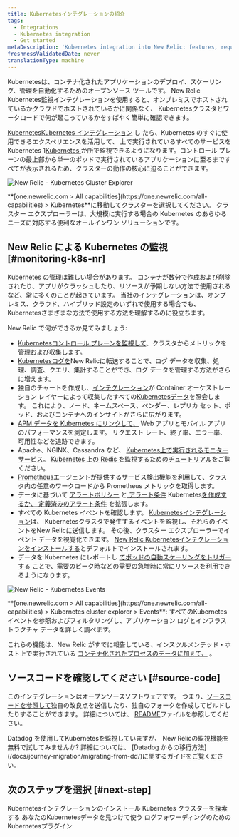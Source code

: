 ```yaml
---
title: Kubernetesインテグレーションの紹介
tags:
  - Integrations
  - Kubernetes integration
  - Get started
metaDescription: 'Kubernetes integration into New Relic: features, requirements, and getting started.'
freshnessValidatedDate: never
translationType: machine
---
```


Kubernetesは、コンテナ化されたアプリケーションのデプロイ、スケーリング、管理を自動化するためのオープンソース ツールです。 New Relic Kubernetes監視インテグレーションを使用すると、オンプレミスでホストされているかクラウドでホストされているかに関係なく、 Kubernetesクラスタとワークロードで何が起こっているかをすばやく簡単に確認できます。

[KubernetesKubernetes インテグレーション](/docs/kubernetes-pixie/kubernetes-integration/installation/kubernetes-integration-install-configure/) し たら、Kubernetes のすぐに使用できるエクスペリエンスを活用して、 上で実行されているすべてのサービスをKubernetes 1[Kubernetes ](/docs/integrations/kubernetes-integration/cluster-explorer/kubernetes-cluster-explorer)か所で監視できるようになります。コントロール プレーンの最上部から単一のポッドで実行されているアプリケーションに至るまですべてが表示されるため、クラスターの動作の核心に迫ることができます。

<img
  title="New Relic - Kubernetes Cluster Explorer"
  alt="New Relic - Kubernetes Cluster Explorer"
  src="/images/kubernetes_screenshot-crop_cluster-explorer.webp"
/>

<figcaption>
  <DNT>**[one.newrelic.com > All capabilities](https://one.newrelic.com/all-capabilities) > Kubernetes**</DNT>に移動してクラスターを選択してください。 クラスター エクスプローラーは、大規模に実行する場合の Kubernetes のあらゆるニーズに対応する便利なオールインワン ソリューションです。
</figcaption>

## New Relic による Kubernetes の監視 [#monitoring-k8s-nr]

Kubernetes の管理は難しい場合があります。 コンテナが数分で作成および削除されたり、アプリがクラッシュしたり、リソースが予期しない方法で使用されるなど、常に多くのことが起きています。 当社のインテグレーションは、オンプレミス、クラウド、ハイブリッド設定のいずれで使用する場合でも、 Kubernetesさまざまな方法で使用する方法を理解するのに役立ちます。

New Relic で何ができるか見てみましょう:

* [Kubernetesコントロール プレーンを監視して](/docs/kubernetes-pixie/kubernetes-integration/advanced-configuration/configure-control-plane-monitoring)、クラスタからメトリックを管理および収集します。
* [Kubernetesログを](/docs/logs/forward-logs/kubernetes-plugin-log-forwarding/)New Relicに転送することで、ログ データを収集、処理、調査、クエリ、集計することができ、ログ データを管理する方法がさらに増えます。
* 独自のチャートを作成し、[インテグレーション](/docs/using-new-relic/data/understand-data/query-new-relic-data)が Container オーケストレーション レイヤーによって収集したすべての[Kubernetesデータ](/docs/integrations/kubernetes-integration/understand-use-data/find-use-your-kubernetes-data)を照会します。 これにより、ノード、ネームスペース、ベンダー、レプリカ セット、ポッド、およびコンテナへのインサイトがさらに広がります。
* [APM データを Kubernetes にリンクして、](/docs/integrations/kubernetes-integration/link-your-applications/link-your-applications-kubernetes) Web アプリとモバイル アプリのパフォーマンスを測定します。 リクエスト レート、終了率、エラー率、可用性などを追跡できます。
* Apache、NGINX、Cassandra など、 [Kubernetes上で実行されるモニター サービス](/docs/integrations/kubernetes-integration/link-apps-services/monitor-services-running-kubernetes)。 [Kubernetes 上の Redis を監視するためのチュートリアル](/docs/integrations/kubernetes-integration/link-apps-services/tutorial-monitor-redis-running-kubernetes)をご覧ください。
* [Prometheus](/docs/infrastructure/prometheus-integrations/get-started/send-prometheus-metric-data-new-relic/#Agent)エージェントが提供するサービス検出機能を利用して、クラスタ内の任意のワークロードから Prometheus メトリックを取得します。
* データに基づいて [アラートポリシー](/docs/alerts-applied-intelligence/new-relic-alerts/alert-policies/create-edit-or-find-alert-policy/) と[ アラート条件](/docs/alerts-applied-intelligence/new-relic-alerts/alert-conditions/alert-conditions/#create-alert-condition) Kubernetes[を作成するか、 定義済みのアラート条件](/docs/kubernetes-pixie/kubernetes-integration/installation/k8s-prebuilt-alert-policies) を拡張します。
* すべての Kubernetes イベントを確認します。 [Kubernetesインテグレーション](/docs/integrations/kubernetes-integration/kubernetes-events/install-kubernetes-events-integration)は、 Kubernetesクラスタで発生するイベントを監視し、それらのイベントをNew Relicに送信します。 その後、クラスター エクスプローラーでイベント データを視覚化できます。 [New Relic Kubernetesインテグレーションをインストールする](/docs/kubernetes-pixie/kubernetes-integration/installation/kubernetes-integration-install-configure/)とデフォルトでインストールされます。
* データを Kubernetes にレポートし [てポッドの自動スケーリングをトリガーする](/docs/journey-demand/autoscale-your-infra) ことで、需要のピーク時などの需要の急増時に常にリソースを利用できるようになります。

<img
  title="New Relic - Kubernetes Events"
  alt="New Relic - Kubernetes Events"
  src="/images/kubernetes_screenshot-full_events.gif"
/>

<figcaption>
  <DNT>**[one.newrelic.com > All capabilities](https://one.newrelic.com/all-capabilities) > Kubernetes cluster explorer > Events**</DNT>: すべてのKubernetesイベントを参照およびフィルタリングし、アプリケーション ログとインフラストラクチャ データを詳しく調べます。
</figcaption>

これらの機能は、New Relic がすでに報告している、インスツルメンテッド・ホスト上で実行されている [コンテナ化されたプロセスのデータに加えて、](/docs/infrastructure/new-relic-infrastructure/data-instrumentation/docker-instrumentation-infrastructure) 。

## ソースコードを確認してください [#source-code]

このインテグレーションはオープンソースソフトウェアです。 つまり、[ソースコードを参照して](https://github.com/newrelic/nri-kubernetes)独自の改良点を送信したり、独自のフォークを作成してビルドしたりすることができます。 詳細については、 [README](https://github.com/newrelic/nri-kubernetes/blob/main/README.md)ファイルを参照してください。

<Callout variant="tip">
  Datadog を使用してKubernetesを監視していますが、 New Relicの監視機能を無料で試してみませんか? 詳細については、 [Datadog からの移行方法](/docs/journey-migration/migrating-from-dd/)に関するガイドをご覧ください。
</Callout>

## 次のステップを選択 [#next-step]

<DocTiles>
  <DocTile path="/docs/kubernetes-pixie/kubernetes-integration/installation/kubernetes-integration-install-configure/">
    Kubernetesインテグレーションのインストール
  </DocTile>

  <DocTile path="/docs/kubernetes-pixie/kubernetes-integration/understand-use-data/kubernetes-cluster-explorer/">
    Kubernetes クラスターを探索する
  </DocTile>

  <DocTile path="/docs/kubernetes-pixie/kubernetes-integration/understand-use-data/find-use-your-kubernetes-data/">
    あなたのKubernetesデータを見つけて使う
  </DocTile>

  <DocTile path="/docs/logs/forward-logs/kubernetes-plugin-log-forwarding/">
    ログフォワーディングのためのKubernetesプラグイン
  </DocTile>
</DocTiles>
